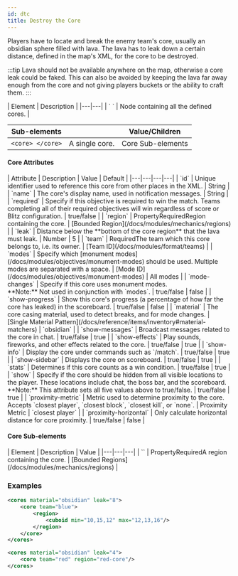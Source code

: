 ```yaml
---
id: dtc
title: Destroy the Core
---
```


Players have to locate and break the enemy team's core, usually an obsidian sphere filled with lava.
The lava has to leak down a certain distance, defined in the map's XML, for the core to be destroyed.

:::tip
Lava should not be available anywhere on the map, otherwise a core leak could be faked.
This can also be avoided by keeping the lava far away enough from the core and not giving players buckets or the ability to craft them.
:::

<div className="table-container">
  | Element | Description |
  |---|---|
  | `<cores> </cores>` | Node containing all the defined cores. |

  | Sub-elements || Value/Children |
  |---|---|---|
  | `<core> </core>` | A single core. | <span className="badge badge--secondary">Core Sub-elements</span> |
</div>

#### Core Attributes

<div className="table-container">
  | Attribute | Description | Value | Default |
  |---|---|---|---|
  | `id` | Unique identifier used to reference this core from other places in the XML. | <span className="badge badge--primary">String</span> |
  | `name` | The core's display name, used in notification messages. | <span className="badge badge--primary">String</span> |
  | `required` | Specify if this objective is required to win the match. Teams completing all of their required objectives will win regardless of score or Blitz configuration. | <span className="badge badge--primary">true/false</span> |
  | `region` | <span className="badge badge--secondary" title="Can be either this attribute or a sub-element.">Property</span><span className="badge badge--danger">Required</span>Region containing the core. | [Bounded Region](/docs/modules/mechanics/regions) |
  | `leak` | Distance below the **bottom of the core region** that the lava must leak. | <span className="badge badge--primary">Number</span> | 5 |
  | `team` | <span className="badge badge--danger">Required</span>The team which this core belongs to, i.e. its owner. | [Team ID](/docs/modules/format/teams) |
  | `modes` | Specify which [monument modes](/docs/modules/objectives/monument-modes) should be used. Multiple modes are separated with a space. | [Mode ID](/docs/modules/objectives/monument-modes) | <span className="badge badge--secondary">All modes</span> |
  | `mode-changes` | Specify if this core uses monument modes.<br />**Note:** Not used in conjunction with `modes`. | <span className="badge badge--primary">true/false</span> | false |
  | `show-progress` | Show this core's progress (a percentage of how far the core has leaked) in the scoreboard. | <span className="badge badge--primary">true/false</span> | false |
  | `material` | The core casing material, used to detect breaks, and for mode changes. | [Single Material Pattern](/docs/reference/items/inventory#material-matchers) | `obsidian` |
  | `show-messages` | Broadcast messages related to the core in chat. | <span className="badge badge--primary">true/false</span> | true |
  | `show-effects` | Play sounds, fireworks, and other effects related to the core. | <span className="badge badge--primary">true/false</span> | true |
  | `show-info` | Display the core under commands such as `/match`. | <span className="badge badge--primary">true/false</span> | true |
  | `show-sidebar` | Displays the core on scoreboard. | <span className="badge badge--primary">true/false</span> | true |
  | `stats` | Determines if this core counts as a win condition. | <span className="badge badge--primary">true/false</span> | true |
  | `show` | Specify if the core should be hidden from all visible locations to the player. These locations include chat, the boss bar, and the scoreboard.<br />**Note:** This attribute sets all five values above to true/false. | <span className="badge badge--primary">true/false</span> | true |
  | `proximity-metric` | Metric used to determine proximity to the core.<br />Accepts `closest player`, `closest block`, `closest kill`, or `none`. | <span className="badge badge--primary">Proximity Metric</span> | `closest player` |
  | `proximity-horizontal` | Only calculate horizontal distance for core proximity. | <span className="badge badge--primary">true/false</span> | false |
</div>

#### Core Sub-elements

<div className="table-container">
  | Element | Description | Value |
  |---|---|---|
  | `<region>` | <span className="badge badge--secondary" title="Can be either this sub-element or an attribute.">Property</span><span className="badge badge--danger">Required</span>A region containing the core. | [Bounded Regions](/docs/modules/mechanics/regions) |
</div>

### Examples

```xml
<cores material="obsidian" leak="8">
    <core team="blue">
        <region>
            <cuboid min="10,15,12" max="12,13,16"/>
        </region>
    </core>
</cores>

<cores material="obsidian" leak="4">
    <core team="red" region="red-core"/>
</cores>
```
